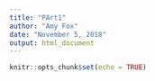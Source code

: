 ```yaml
---
title: "PArt1"
author: "Amy Fox"
date: "November 5, 2018"
output: html_document
---
```


```r
knitr::opts_chunk$set(echo = TRUE)
```

